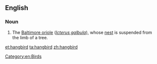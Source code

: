 ==English==

===Noun===
{{en-noun}}

# {{context|zoology|lang=en}} The [[Baltimore oriole]] (''[[Icterus galbula]]''), whose [[nest]] is suspended from the limb of a tree. 

[[Category:en:Birds]]

[[et:hangbird]]
[[ta:hangbird]]
[[zh:hangbird]]